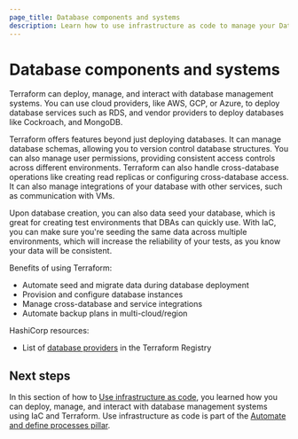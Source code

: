 ```yaml
---
page_title: Database components and systems
description: Learn how to use infrastructure as code to manage your Database components and systems.
---
```


# Database components and systems

Terraform can deploy, manage, and interact with database management systems. You can use cloud providers, like AWS, GCP, or Azure, to deploy database services such as RDS, and vendor providers to deploy databases like Cockroach, and MongoDB.

Terraform offers features beyond just deploying databases. It can manage database schemas, allowing you to version control database structures. You can also manage user permissions, providing consistent access controls across different environments. Terraform can also handle cross-database operations like creating read replicas or configuring cross-database access. It can also manage integrations of your database with other services, such as communication with VMs. 

Upon database creation, you can also data seed your database, which is great for creating test environments that DBAs can quickly use. With IaC, you can make sure you're seeding the same data across multiple environments, which will increase the reliability of your tests, as you know your data will be consistent.

Benefits of using Terraform:
- Automate seed and migrate data during database deployment
- Provision and configure database instances
- Manage cross-database and service integrations 
- Automate backup plans in multi-cloud/region

HashiCorp resources:
- List of [database providers](https://registry.terraform.io/browse/providers?category=database) in the Terraform Registry

## Next steps

In this section of how to [Use infrastructure as code](/well-architected-framework/automate-and-define-processes/use-infrastructure-as-code), you learned how you can deploy, manage, and interact with database management systems using IaC and Terraform. Use infrastructure as code is part of the [Automate and define processes pillar](/well-architected-framework/automate-and-define-processes).